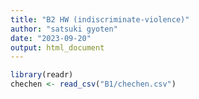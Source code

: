 ```yaml
---
title: "B2 HW (indiscriminate-violence)"
author: "satsuki gyoten"
date: "2023-09-20"
output: html_document
---
```


```r
library(readr)
chechen <- read_csv("B1/chechen.csv")


```


```r


```

```r


```

```r


```

```r


```

```r


```

```r


```